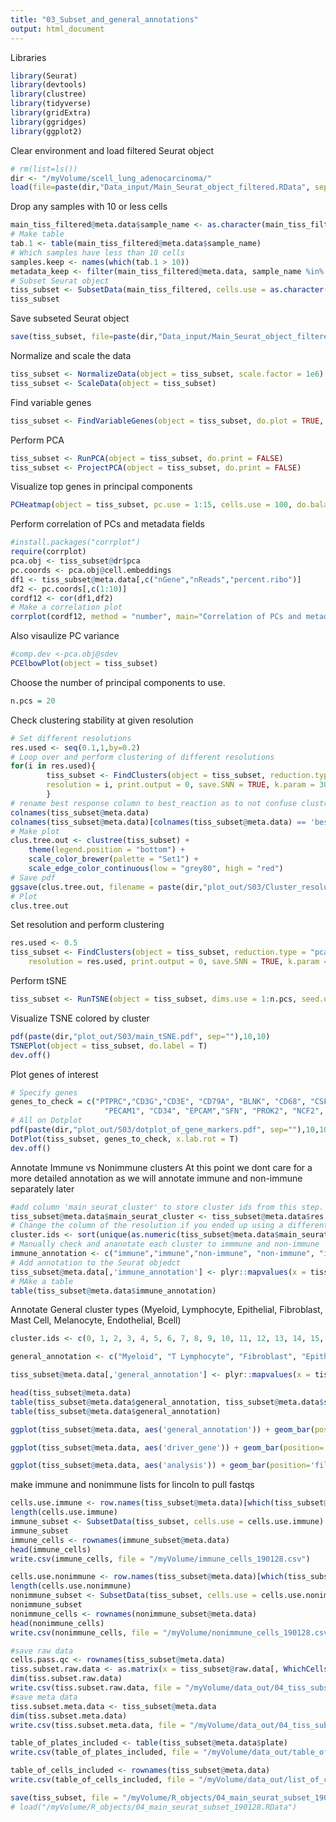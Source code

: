 ```yaml
---
title: "03_Subset_and_general_annotations"
output: html_document
---
```


Libraries
```r
library(Seurat)
library(devtools)
library(clustree)
library(tidyverse)
library(gridExtra)
library(ggridges)
library(ggplot2)
```

Clear environment and load filtered Seurat object 
```r
# rm(list=ls())
dir <- "/myVolume/scell_lung_adenocarcinoma/"
load(file=paste(dir,"Data_input/Main_Seurat_object_filtered.RData", sep=""))
```

Drop any samples with 10 or less cells
```r
main_tiss_filtered@meta.data$sample_name <- as.character(main_tiss_filtered@meta.data$sample_name)
# Make table 
tab.1 <- table(main_tiss_filtered@meta.data$sample_name) 
# Which samples have less than 10 cells 
samples.keep <- names(which(tab.1 > 10))
metadata_keep <- filter(main_tiss_filtered@meta.data, sample_name %in% samples.keep)
# Subset Seurat object 
tiss_subset <- SubsetData(main_tiss_filtered, cells.use = as.character(metadata_keep$cell_id))
tiss_subset
```

Save subseted Seurat object
```r
save(tiss_subset, file=paste(dir,"Data_input/Main_Seurat_object_filtered_and_subset.RData", sep=""))
```

Normalize and scale the data
```r
tiss_subset <- NormalizeData(object = tiss_subset, scale.factor = 1e6)
tiss_subset <- ScaleData(object = tiss_subset)
```

Find variable genes
```r
tiss_subset <- FindVariableGenes(object = tiss_subset, do.plot = TRUE, x.high.cutoff = Inf, y.cutoff = 0.5)
```

Perform PCA
```r
tiss_subset <- RunPCA(object = tiss_subset, do.print = FALSE)
tiss_subset <- ProjectPCA(object = tiss_subset, do.print = FALSE)
```

Visualize top genes in principal components
```r
PCHeatmap(object = tiss_subset, pc.use = 1:15, cells.use = 100, do.balanced = TRUE, label.columns = FALSE, num.genes = 10)
```

Perform correlation of PCs and metadata fields
```r
#install.packages("corrplot")
require(corrplot)
pca.obj <- tiss_subset@dr$pca
pc.coords <- pca.obj@cell.embeddings
df1 <- tiss_subset@meta.data[,c("nGene","nReads","percent.ribo")]
df2 <- pc.coords[,c(1:10)]
cordf12 <- cor(df1,df2)
# Make a correlation plot
corrplot(cordf12, method = "number", main="Correlation of PCs and metadata")
```
Also visaulize PC variance
```r
#comp.dev <-pca.obj@sdev
PCElbowPlot(object = tiss_subset)
```

Choose the number of principal components to use.

```r
n.pcs = 20
```

Check clustering stability at given resolution 
```r
# Set different resolutions 
res.used <- seq(0.1,1,by=0.2)
# Loop over and perform clustering of different resolutions 
for(i in res.used){
        tiss_subset <- FindClusters(object = tiss_subset, reduction.type = "pca", dims.use = 1:n.pcs, 
        resolution = i, print.output = 0, save.SNN = TRUE, k.param = 30, force.recalc = T)
        }
# rename best response column to best_reaction as to not confuse clustree with res
colnames(tiss_subset@meta.data)
colnames(tiss_subset@meta.data)[colnames(tiss_subset@meta.data) == 'best_response_status'] <- 'best_rxn_status'
# Make plot 
clus.tree.out <- clustree(tiss_subset) +
    theme(legend.position = "bottom") + 
    scale_color_brewer(palette = "Set1") +
    scale_edge_color_continuous(low = "grey80", high = "red")
# Save pdf 
ggsave(clus.tree.out, filename = paste(dir,"plot_out/S03/Cluster_resolutions_clustree_output_all.pdf", sep=""), width = 15, height = 15)
# Plot 
clus.tree.out
```


Set resolution and perform clustering
```r
res.used <- 0.5
tiss_subset <- FindClusters(object = tiss_subset, reduction.type = "pca", dims.use = 1:n.pcs, 
    resolution = res.used, print.output = 0, save.SNN = TRUE, k.param = 30, force.recalc = T)
```

Perform  tSNE
```r
tiss_subset <- RunTSNE(object = tiss_subset, dims.use = 1:n.pcs, seed.use = 10, perplexity=30)
```

Visualize TSNE colored by cluster
```r
pdf(paste(dir,"plot_out/S03/main_tSNE.pdf", sep=""),10,10)
TSNEPlot(object = tiss_subset, do.label = T)
dev.off()
```

Plot genes of interest 
```r
# Specify genes  
genes_to_check = c("PTPRC","CD3G","CD3E", "CD79A", "BLNK", "CD68", "CSF1R", "MARCO", "CD207","PMEL", "MLANA",
                     "PECAM1", "CD34", "EPCAM","SFN", "PROK2", "NCF2", "ACTA2", "MCAM", "MYLK", "FAP", "THY1")
# All on Dotplot 
pdf(paste(dir,"plot_out/S03/dotplot_of_gene_markers.pdf", sep=""),10,10)
DotPlot(tiss_subset, genes_to_check, x.lab.rot = T)
dev.off()
```

Annotate Immune vs Nonimmune clusters
At this point we dont care for a more detailed annotation as we will annotate immune and non-immune separately later
```r
#add column 'main_seurat_cluster' to store cluster ids from this step.
tiss_subset@meta.data$main_seurat_cluster <- tiss_subset@meta.data$res.0.5
# Change the column of the resolution if you ended up using a different one than 0.5 
cluster.ids <- sort(unique(as.numeric(tiss_subset@meta.data$main_seurat_cluster)))
# Manually check and ananotate each cluster to immmune and non-immune   
immune_annotation <- c("immune","immune","non-immune", "non-immune", "immune", "non-immune", "non-immune", "immune", "non-immune", "immune", "immune", "non-immune", "immune", "immune", "non-immune", "immune", "immune", "non-immune", "immune", "non-immune", "non-immune", "non-immune","non-immune", "immune", "non-immune", "non-immune")
# Add annotation to the Seurat objedct 
tiss_subset@meta.data[,'immune_annotation'] <- plyr::mapvalues(x = tiss_subset@ident, from = cluster.ids, to = immune_annotation)
# MAke a table 
table(tiss_subset@meta.data$immune_annotation)
```


Annotate General cluster types (Myeloid, Lymphocyte, Epithelial, Fibroblast, Mast Cell, Melanocyte, Endothelial, Bcell)
```r

cluster.ids <- c(0, 1, 2, 3, 4, 5, 6, 7, 8, 9, 10, 11, 12, 13, 14, 15, 16, 17, 18, 19, 20, 21, 22, 23)

general_annotation <- c("Myeloid", "T Lymphocyte", "Fibroblast", "Epithelial", "Epithelial", "B Lymphocyte", "Endothelial", "Myeloid", "Epithelial", "T Lymphocyte", "T Lymphocyte", "Epithelial", "Neutrophil", "B Lymphocyte", "Myeloid", "Fibroblast", "Mast Cell", "Epithelial", "Myeloid", "Unknown", "Melanocyte", "T Lymphocyte", "Epithelial", "Epithelial")

tiss_subset@meta.data[,'general_annotation'] <- plyr::mapvalues(x = tiss_subset@ident, from = cluster.ids, to = general_annotation)

head(tiss_subset@meta.data)
table(tiss_subset@meta.data$general_annotation, tiss_subset@meta.data$sample_name)
table(tiss_subset@meta.data$general_annotation)
```

```r
ggplot(tiss_subset@meta.data, aes('general_annotation')) + geom_bar(position='fill',aes(fill=general_annotation)) + xlab('total cells') + scale_y_continuous(labels = scales::percent)

ggplot(tiss_subset@meta.data, aes('driver_gene')) + geom_bar(position='fill',aes(fill=driver_gene)) + xlab('total cells') + scale_y_continuous(labels = scales::percent)

ggplot(tiss_subset@meta.data, aes('analysis')) + geom_bar(position='fill',aes(fill=analysis)) + xlab('total cells') + scale_y_continuous(labels = scales::percent)
```

make immune and nonimmune lists for lincoln to pull fastqs
```r
cells.use.immune <- row.names(tiss_subset@meta.data)[which(tiss_subset@meta.data$immune_annotation=='immune')]
length(cells.use.immune)
immune_subset <- SubsetData(tiss_subset, cells.use = cells.use.immune)
immune_subset
immune_cells <- rownames(immune_subset@meta.data)
head(immune_cells)
write.csv(immune_cells, file = "/myVolume/immune_cells_190128.csv")

cells.use.nonimmune <- row.names(tiss_subset@meta.data)[which(tiss_subset@meta.data$immune_annotation=='non-immune')]
length(cells.use.nonimmune)
nonimmune_subset <- SubsetData(tiss_subset, cells.use = cells.use.nonimmune)
nonimmune_subset
nonimmune_cells <- rownames(nonimmune_subset@meta.data)
head(nonimmune_cells)
write.csv(nonimmune_cells, file = "/myVolume/nonimmune_cells_190128.csv")
```

```r
#save raw data
cells.pass.qc <- rownames(tiss_subset@meta.data)
tiss.subset.raw.data <- as.matrix(x = tiss_subset@raw.data[, WhichCells(object = tiss_subset, cells.use = cells.pass.qc)])
dim(tiss.subset.raw.data)
write.csv(tiss.subset.raw.data, file = "/myVolume/data_out/04_tiss_subset_raw_data_190128.csv")
#save meta data
tiss.subset.meta.data <- tiss_subset@meta.data
dim(tiss.subset.meta.data)
write.csv(tiss.subset.meta.data, file = "/myVolume/data_out/04_tiss_subset_meta_data_190128.csv")
```

```r
table_of_plates_included <- table(tiss_subset@meta.data$plate)
write.csv(table_of_plates_included, file = "/myVolume/data_out/table_of_plates_included_190128.csv")

table_of_cells_included <- rownames(tiss_subset@meta.data)
write.csv(table_of_cells_included, file = "/myVolume/data_out/list_of_cells_included_190128.csv")
```

```r
save(tiss_subset, file = "/myVolume/R_objects/04_main_seurat_subset_190128.RData")
# load("/myVolume/R_objects/04_main_seurat_subset_190128.RData")
```








